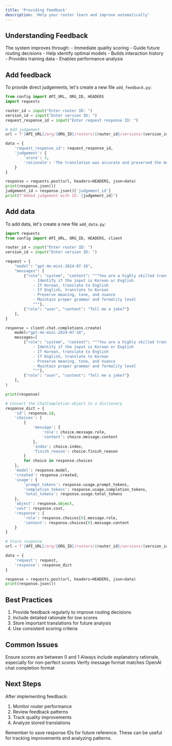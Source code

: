 ```yaml
---
title: 'Providing Feedback'
description: 'Help your router learn and improve automatically'
---
```


## Understanding Feedback
The system improves through:
<CardGroup cols={2}>
  <Card title="Direct Judgements" icon="star">
    - Immediate quality scoring
    - Guide future routing decisions
    - Help identify optimal models
  </Card>
  <Card title="Request/Response Storage" icon="database">
    - Builds interaction history
    - Provides training data
    - Enables performance analysis
  </Card>
</CardGroup>

## Add feedback
To provide direct judgements, let's create a new file `add_feedback.py`:

```python add_feedback.py
from config import API_URL, ORG_ID, HEADERS
import requests

router_id = input("Enter router ID: ")
version_id = input("Enter version ID: ")
request_response_id = input("Enter request response ID: ")

# Add judgement
url = f'{API_URL}/org/{ORG_ID}/routers/{router_id}/versions/{version_id}/judgement'

data = {
    'request_response_id': request_response_id, 
    'judgement': {
        'score': 3,
        'rationale': 'The translation was accurate and preserved the meaning of the original text.'
    }
}

response = requests.post(url, headers=HEADERS, json=data)
print(response.json())
judgement_id = response.json()['judgement_id']
print(f"Added judgement with ID: {judgement_id}")
```

## Add data
To add data, let's create a new file `add_data.py`:

```python add_data.py
import requests
from config import API_URL, ORG_ID, HEADERS, client

router_id = input("Enter router ID: ")
version_id = input("Enter version ID: ")

request = {
    "model": "gpt-4o-mini-2024-07-18",
    "messages": [
        {"role": "system", "content": """You are a highly skilled translator with expertise in many languages. Your task is to:
            - Identify if the input is Korean or English
            - If Korean, translate to English
            - If English, translate to Korean
            - Preserve meaning, tone, and nuance
            - Maintain proper grammar and formality level
            """},
        {"role": "user", "content": "Tell me a joke?"}
    ],
}

response = client.chat.completions.create(
    model="gpt-4o-mini-2024-07-18",
    messages=[
        {"role": "system", "content": """You are a highly skilled translator with expertise in many languages. Your task is to:
            - Identify if the input is Korean or English
            - If Korean, translate to English
            - If English, translate to Korean
            - Preserve meaning, tone, and nuance
            - Maintain proper grammar and formality level
            """},
        {"role": "user", "content": "Tell me a joke?"}
    ],
)

print(response)

# Convert the ChatCompletion object to a dictionary
response_dict = {
    'id': response.id,
    'choices': [
        {
            'message': {
                'role': choice.message.role,
                'content': choice.message.content
            },
            'index': choice.index,
            'finish_reason': choice.finish_reason
        }
        for choice in response.choices
    ],
    'model': response.model,
    'created': response.created,
    'usage': {
        'prompt_tokens': response.usage.prompt_tokens,
        'completion_tokens': response.usage.completion_tokens,
        'total_tokens': response.usage.total_tokens
    },
    'object': response.object,
    'cost': response.cost,
    'response': {
        'role': response.choices[0].message.role,
        'content': response.choices[0].message.content
    }
}

# Store response
url = f'{API_URL}/org/{ORG_ID}/routers/{router_id}/versions/{version_id}/response'

data = {
    'request': request,
    'response': response_dict
}

response = requests.post(url, headers=HEADERS, json=data)
print(response.json())
```

## Best Practices
1. Provide feedback regularly to improve routing decisions
2. Include detailed rationale for low scores
3. Store important translations for future analysis
4. Use consistent scoring criteria

## Common Issues
<AccordionGroup>
  <Accordion title="Invalid Score Range">
    Ensure scores are between 0 and 1
  </Accordion>
  <Accordion title="Missing Rationale">
    Always include explanatory rationale, especially for non-perfect scores
  </Accordion>
  <Accordion title="Request Format">
    Verify message format matches OpenAI chat completion format
  </Accordion>
</AccordionGroup>

## Next Steps
After implementing feedback:
1. Monitor router performance
2. Review feedback patterns
3. Track quality improvements
4. Analyze stored translations

<Note>
Remember to save response IDs for future reference. These can be useful for tracking improvements and analyzing patterns.
</Note>